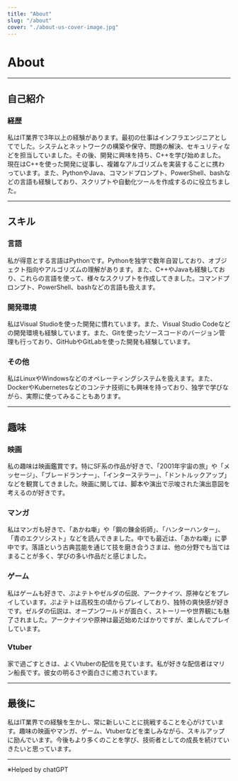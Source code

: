 ```yaml
---
title: "About"
slug: "/about"
cover: "./about-us-cover-image.jpg"
---
```


# About

---

## 自己紹介

### 経歴

私はIT業界で3年以上の経験があります。最初の仕事はインフラエンジニアとしてでした。システムとネットワークの構築や保守、問題の解決、セキュリティなどを担当していました。その後、開発に興味を持ち、C++を学び始めました。現在はC++を使った開発に従事し、複雑なアルゴリズムを実装することに携わっています。また、PythonやJava、コマンドプロンプト、PowerShell、bashなどの言語も経験しており、スクリプトや自動化ツールを作成するのに役立ちました。

---

## スキル

### 言語
私が得意とする言語はPythonです。Pythonを独学で数年自習しており、オブジェクト指向やアルゴリズムの理解があります。また、C++やJavaも経験しており、これらの言語を使って、様々なスクリプトを作成してきました。コマンドプロンプト、PowerShell、bashなどの言語も扱えます。

### 開発環境
私はVisual Studioを使った開発に慣れています。また、Visual Studio Codeなどの開発環境も経験しています。また、Gitを使ったソースコードのバージョン管理も行っており、GitHubやGitLabを使った開発も経験しています。

### その他
私はLinuxやWindowsなどのオペレーティングシステムを扱えます。また、DockerやKubernetesなどのコンテナ技術にも興味を持っており、独学で学びながら、実際に使ってみることもあります。

---

## 趣味
### 映画
私の趣味は映画鑑賞です。特にSF系の作品が好きで、「2001年宇宙の旅」や「メッセージ」、「ブレードランナー」、「インターステラー」、「ドントルックアップ」などを観賞してきました。映画に関しては、脚本や演出で示唆された演出意図を考えるのが好きです。

### マンガ
私はマンガも好きで、「あかね噺」や「鋼の錬金術師」、「ハンターハンター」、「青のエクソシスト」などを読んできました。中でも最近は、「あかね噺」に夢中です。落語という古典芸能を通じて技を磨き合うさまは、他の分野でも当てはまることが多く、学びの多い作品だと感じました。

### ゲーム
私はゲームも好きで、ぷよテトやゼルダの伝説、アークナイツ、原神などをプレイしています。ぷよテトは高校生の頃からプレイしており、独特の爽快感が好きです。ゼルダの伝説は、オープンワールドが面白く、ストーリーや世界観にも魅了されました。アークナイツや原神は最近始めたばかりですが、楽しんでプレイしています。

### Vtuber
家で過ごすときは、よくVtuberの配信を見ています。私が好きな配信者はマリン船長です。彼女の明るさや面白さに癒されています。

---

## 最後に
私はIT業界での経験を生かし、常に新しいことに挑戦することを心がけています。趣味の映画やマンガ、ゲーム、Vtuberなどを楽しみながら、スキルアップに励んでいます。今後もより多くのことを学び、技術者としての成長を続けていきたいと思っています。


---

※Helped by chatGPT